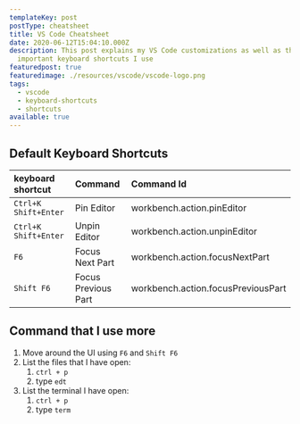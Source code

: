 ```yaml
---
templateKey: post
postType: cheatsheet
title: VS Code Cheatsheet
date: 2020-06-12T15:04:10.000Z
description: This post explains my VS Code customizations as well as the most
  important keyboard shortcuts I use
featuredpost: true
featuredimage: ./resources/vscode/vscode-logo.png
tags:
  - vscode
  - keyboard-shortcuts
  - shortcuts
available: true
---
```


## Default Keyboard Shortcuts

| keyboard shortcut    | Command             | Command Id                         |
| :------------------- | :------------------ | :--------------------------------- |
| `Ctrl+K Shift+Enter` | Pin Editor          | workbench.action.pinEditor         |
| `Ctrl+K Shift+Enter` | Unpin Editor        | workbench.action.unpinEditor       |
| `F6`                 | Focus Next Part     | workbench.action.focusNextPart     |
| `Shift F6`           | Focus Previous Part | workbench.action.focusPreviousPart |

## Command that I use more

1. Move around the UI using `F6` and `Shift F6`
2. List the files that I have open:
   1. `ctrl + p `
   2. type `edt`
3. List the terminal I have open:
   1. `ctrl + p `
   2. type `term`

<!-- ## References -->
<!-- TODO: Create Navigation article -->
<!-- Example: navigation by symbols  -->
<!-- Example: navigation by files -->
<!-- Example: navigation as explained in the release notes 1.44.section *Workbench* -->
<!-- Example: separate queries* -->


<!-- TODO: Change UI -->
<!-- Release Notes 1.44 Section: Creating new Side Bar groups and moving panels -->


<!-- TODO: Check this page https://code.visualstudio.com/docs/getstarted/tips-and-tricks -->
<!-- TODO: Check last release notes https://code.visualstudio.com/updates/v1_47 -->